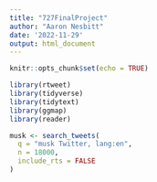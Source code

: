 ```yaml
---
title: "727FinalProject"
author: "Aaron Nesbitt"
date: '2022-11-29'
output: html_document
---
```

```r
knitr::opts_chunk$set(echo = TRUE)
```

```r
library(rtweet)
library(tidyverse)
library(tidytext)
library(ggmap)
library(reader)
```

```r
musk <- search_tweets(
  q = "musk Twitter, lang:en",
  n = 18000,
  include_rts = FALSE
)
```